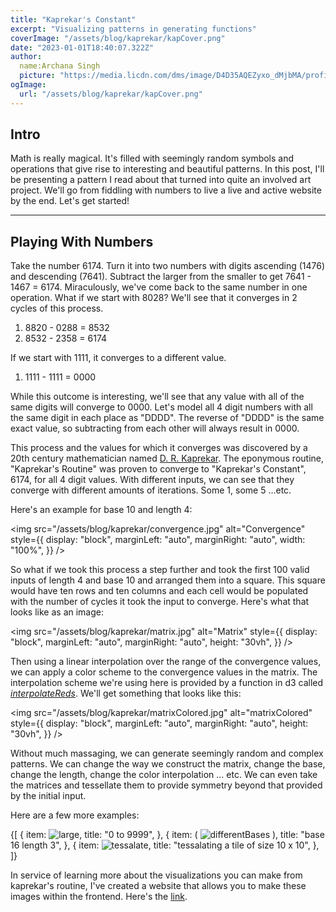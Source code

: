 ```yaml
---
title: "Kaprekar's Constant"
excerpt: "Visualizing patterns in generating functions"
coverImage: "/assets/blog/kaprekar/kapCover.png"
date: "2023-01-01T18:40:07.322Z"
author:
  name:Archana Singh
  picture: "https://media.licdn.com/dms/image/D4D35AQEZyxo_dMjbMA/profile-framedphoto-shrink_100_100/0/1670519479753?e=1672977600&v=beta&t=nCsjIhV8KTriCxjJQ9kLcxs5exT26xquyISF7NQwtNQ"
ogImage:
  url: "/assets/blog/kaprekar/kapCover.png"
---
```


## Intro


Math is really magical. It's filled with seemingly random symbols and operations that give rise to interesting and beautiful patterns. In this post, I'll be presenting a pattern I read about that turned into quite an involved art project. We'll go from fiddling with numbers to live a live and active website by the end. Let's get started!

---

## Playing With Numbers

Take the number 6174. Turn it into two numbers with digits ascending (1476) and descending (7641). Subtract the larger from the smaller to get 7641 - 1467 = 6174. Miraculously, we've come back to the same number in one operation. What if we start with 8028? We'll see that it converges in 2 cycles of this process.

1. 8820 - 0288 = 8532
2. 8532 - 2358 = 6174

If we start with 1111, it converges to a different value.

1. 1111 - 1111 = 0000

While this outcome is interesting, we'll see that any value with all of the same digits will converge to 0000. Let's model all 4 digit numbers with all the same digit in each place as "DDDD". The reverse of "DDDD" is the same exact value, so subtracting from each other will always result in 0000.

This process and the values for which it converges was discovered by a 20th century mathematician named [D. R. Kaprekar](https://en.wikipedia.org/wiki/D._R._Kaprekar). The eponymous routine, "Kaprekar's Routine" was proven to converge to "Kaprekar's Constant", 6174, for all 4 digit values. With different inputs, we can see that they converge with different amounts of iterations. Some 1, some 5 ...etc.

Here's an example for base 10 and length 4:

<img
  src="/assets/blog/kaprekar/convergence.jpg"
  alt="Convergence"
  style={{
    display: "block",
    marginLeft: "auto",
    marginRight: "auto",
    width: "100%",
  }}
/>

So what if we took this process a step further and took the first 100 valid inputs of length 4 and base 10 and arranged them into a square. This square would have ten rows and ten columns and each cell would be populated with the number of cycles it took the input to converge. Here's what that looks like as an image:

<img
  src="/assets/blog/kaprekar/matrix.jpg"
  alt="Matrix"
  style={{
    display: "block",
    marginLeft: "auto",
    marginRight: "auto",
    height: "30vh",
  }}
/>

Then using a linear interpolation over the range of the convergence values, we can apply a color scheme to the convergence values in the matrix. The interpolation scheme we're using here is provided by a function in d3 called [ _interpolateReds_](https://github.com/d3/d3-scale-chromatic#interpolateReds).
We'll get something that looks like this:

<img
  src="/assets/blog/kaprekar/matrixColored.jpg"
  alt="matrixColored"
  style={{
    display: "block",
    marginLeft: "auto",
    marginRight: "auto",
    height: "30vh",
  }}
/>

Without much massaging, we can generate seemingly random and complex patterns. We can change the way we construct the matrix, change the base, change the length, change the color interpolation ... etc. We can even take the matrices and tessellate them to provide symmetry beyond that provided by the initial input.

Here are a few more examples:

<BootstrapCarousel>
  {[
    {
      item: <img src="/assets/blog/kaprekar/large.jpg" alt="large" />,
      title: "0 to 9999",
    },
    {
      item: (
        <img
          src="/assets/blog/kaprekar/differentBases.jpg"
          alt="differentBases"
        />
      ),
      title: "base 16 length 3",
    },
    {
      item: <img src="/assets/blog/kaprekar/tessalate.png" alt="tessalate" />,
      title: "tessalating a tile of size 10 x 10",
    },
  ]}
</BootstrapCarousel>

In service of learning more about the visualizations you can make from kaprekar's routine, I've created a website that allows you to make these images within the frontend.
Here's the [link](https://onlyvibes.web.app/?base=10&length=4&rows=100&cols=100&wrappingRows=10&wrappingCols=10&limit=100&colorSpace=interpolateYlGnBu).

